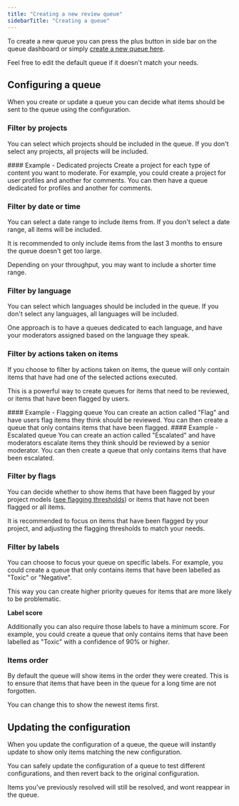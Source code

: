 ```yaml
---
title: "Creating a new review queue"
sidebarTitle: "Creating a queue"
---
```


To create a new queue you can press the plus button in side bar on the queue dashboard or simply [create a new queue here](https://moderationapi.com/app/moderation/new).

<Note>Feel free to edit the default queue if it doesn't match your needs.</Note>

## Configuring a queue

When you create or update a queue you can decide what items should be sent to the queue using the configuration.

### Filter by projects

You can select which projects should be included in the queue. If you don't select any projects, all projects will be included.

<Info>
  #### Example - Dedicated projects
  <span>
    Create a project for each type of content you want to moderate. For example,
    you could create a project for user profiles and another for comments. You
    can then have a queue dedicated for profiles and another for comments.
  </span>
</Info>

### Filter by date or time

You can select a date range to include items from. If you don't select a date range, all items will be included.

It is recommended to only include items from the last 3 months to ensure the queue doesn't get too large.

Depending on your throughput, you may want to include a shorter time range.

### Filter by language

You can select which languages should be included in the queue. If you don't select any languages, all languages will be included.

One approach is to have a queues dedicated to each language, and have your moderators assigned based on the language they speak.

### Filter by actions taken on items

If you choose to filter by actions taken on items, the queue will only contain items that have had one of the selected actions executed.

This is a powerful way to create queues for items that need to be reviewed, or items that have been flagged by users.

<Info>
  #### Example - Flagging queue
  <span>
    You can create an action called "Flag" and have users flag items they think
    should be reviewed. You can then create a queue that only contains items
    that have been flagged.
  </span>
</Info>

<Info>
  #### Example - Escalated queue
  <span>
    You can create an action called "Escalated" and have moderators escalate
    items they think should be reviewed by a senior moderator. You can then
    create a queue that only contains items that have been escalated.
  </span>
</Info>

### Filter by flags

You can decide whether to show items that have been flagged by your project models ([see flagging thresholds](/content-moderation/flagging-thresholds)) or items that have not been flagged or all items.

It is recommended to focus on items that have been flagged by your project, and adjusting the flagging thresholds to match your needs.

### Filter by labels

You can choose to focus your queue on specific labels. For example, you could create a queue that only contains items that have been labelled as "Toxic" or "Negative".

This way you can create higher priority queues for items that are more likely to be problematic.

**Label score**

Additionally you can also require those labels to have a minimum score. For example, you could create a queue that only contains items that have been labelled as "Toxic" with a confidence of 90% or higher.

### Items order

By default the queue will show items in the order they were created. This is to ensure that items that have been in the queue for a long time are not forgotten.

You can change this to show the newest items first.

## Updating the configuration

When you update the configuration of a queue, the queue will instantly update to show only items matching the new configuration.

You can safely update the configuration of a queue to test different configurations, and then revert back to the original configuration.

Items you've previously resolved will still be resolved, and wont reappear in the queue.
